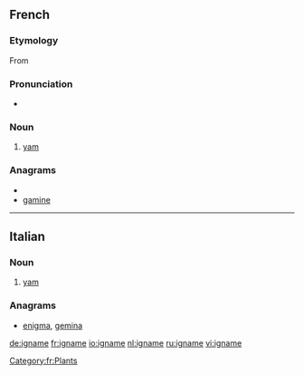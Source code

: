==French==
{{wikipedia|lang=fr}}

===Etymology===
From {{etyl|pt|fr}} {{term|inhame|lang=pt}}

===Pronunciation===
* {{IPA|/i.ɲam/|lang=fr}}

===Noun===
{{fr-noun|f}}

# [[yam]] {{gloss|plant}}

===Anagrams===
* {{alphagram|aegimn}}
* [[gamine#French|gamine]]

[[Category:fr:Plants]]

----
==Italian==

===Noun===
{{it-noun|ignam|m|e|i}}

# [[yam]]

===Anagrams===
* [[enigma#Italian|enigma]], [[gemina#Italian|gemina]]

[[de:igname]]
[[fr:igname]]
[[io:igname]]
[[nl:igname]]
[[ru:igname]]
[[vi:igname]]